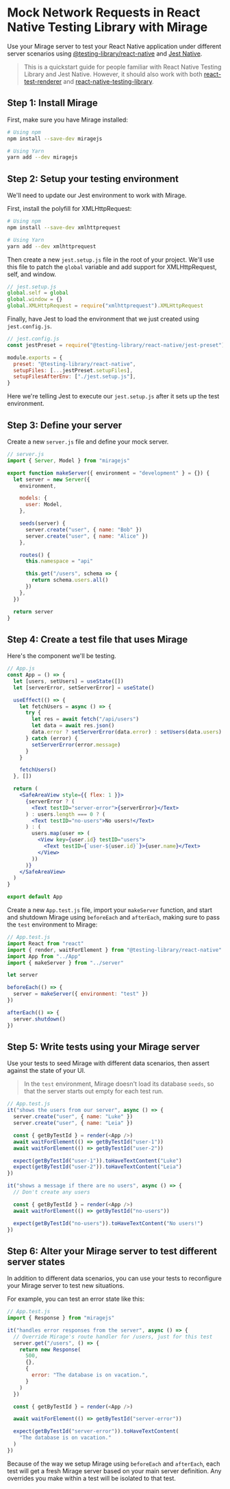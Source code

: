 # Mock Network Requests in React Native Testing Library with Mirage

Use your Mirage server to test your React Native application under different server scenarios using [@testing-library/react-native](https://github.com/testing-library/native-testing-library) and [Jest Native](https://github.com/testing-library/jest-native).

> This is a quickstart guide for people familiar with React Native Testing Library and Jest Native. However, it should also work with both [react-test-renderer](https://reactjs.org/docs/test-renderer.html) and [react-native-testing-library](https://github.com/callstack/react-native-testing-library).

## Step 1: Install Mirage

First, make sure you have Mirage installed:

```bash
# Using npm
npm install --save-dev miragejs

# Using Yarn
yarn add --dev miragejs
```

## Step 2: Setup your testing environment

We'll need to update our Jest environment to work with Mirage.

First, install the polyfill for XMLHttpRequest:

```bash
# Using npm
npm install --save-dev xmlhttprequest

# Using Yarn
yarn add --dev xmlhttprequest
```

Then create a new `jest.setup.js` file in the root of your project. We'll use this file to patch the `global` variable and add support for XMLHttpRequest, self, and window.

```js
// jest.setup.js
global.self = global
global.window = {}
global.XMLHttpRequest = require("xmlhttprequest").XMLHttpRequest
```

Finally, have Jest to load the environment that we just created using `jest.config.js`.

```js
// jest.config.js
const jestPreset = require("@testing-library/react-native/jest-preset")

module.exports = {
  preset: "@testing-library/react-native",
  setupFiles: [...jestPreset.setupFiles],
  setupFilesAfterEnv: ["./jest.setup.js"],
}
```

Here we're telling Jest to execute our `jest.setup.js` after it sets up the test environment.

## Step 3: Define your server

Create a new `server.js` file and define your mock server.

```js
// server.js
import { Server, Model } from "miragejs"

export function makeServer({ environment = "development" } = {}) {
  let server = new Server({
    environment,

    models: {
      user: Model,
    },

    seeds(server) {
      server.create("user", { name: "Bob" })
      server.create("user", { name: "Alice" })
    },

    routes() {
      this.namespace = "api"

      this.get("/users", schema => {
        return schema.users.all()
      })
    },
  })

  return server
}
```

## Step 4: Create a test file that uses Mirage

Here's the component we'll be testing.

```jsx
// App.js
const App = () => {
  let [users, setUsers] = useState([])
  let [serverError, setServerError] = useState()

  useEffect(() => {
    let fetchUsers = async () => {
      try {
        let res = await fetch("/api/users")
        let data = await res.json()
        data.error ? setServerError(data.error) : setUsers(data.users)
      } catch (error) {
        setServerError(error.message)
      }
    }

    fetchUsers()
  }, [])

  return (
    <SafeAreaView style={{ flex: 1 }}>
      {serverError ? (
        <Text testID="server-error">{serverError}</Text>
      ) : users.length === 0 ? (
        <Text testID="no-users">No users!</Text>
      ) : (
        users.map(user => (
          <View key={user.id} testID="users">
            <Text testID={`user-${user.id}`}>{user.name}</Text>
          </View>
        ))
      )}
    </SafeAreaView>
  )
}

export default App
```

Create a new `App.test.js` file, import your `makeServer` function, and start and shutdown Mirage using `beforeEach` and `afterEach`, making sure to pass the `test` environment to Mirage:

```js
// App.test.js
import React from "react"
import { render, waitForElement } from "@testing-library/react-native"
import App from "../App"
import { makeServer } from "../server"

let server

beforeEach(() => {
  server = makeServer({ environment: "test" })
})

afterEach(() => {
  server.shutdown()
})
```

## Step 5: Write tests using your Mirage server

Use your tests to seed Mirage with different data scenarios, then assert against the state of your UI.

> In the `test` environment, Mirage doesn't load its database `seeds`, so that the server starts out empty for each test run.

```js
// App.test.js
it("shows the users from our server", async () => {
  server.create("user", { name: "Luke" })
  server.create("user", { name: "Leia" })

  const { getByTestId } = render(<App />)
  await waitForElement(() => getByTestId("user-1"))
  await waitForElement(() => getByTestId("user-2"))

  expect(getByTestId("user-1")).toHaveTextContent("Luke")
  expect(getByTestId("user-2")).toHaveTextContent("Leia")
})

it("shows a message if there are no users", async () => {
  // Don't create any users

  const { getByTestId } = render(<App />)
  await waitForElement(() => getByTestId("no-users"))

  expect(getByTestId("no-users")).toHaveTextContent("No users!")
})
```

## Step 6: Alter your Mirage server to test different server states

In addition to different data scenarios, you can use your tests to reconfigure your Mirage server to test new situations.

For example, you can test an error state like this:

```js
// App.test.js
import { Response } from "miragejs"

it("handles error responses from the server", async () => {
  // Override Mirage's route handler for /users, just for this test
  server.get("/users", () => {
    return new Response(
      500,
      {},
      {
        error: "The database is on vacation.",
      }
    )
  })

  const { getByTestId } = render(<App />)

  await waitForElement(() => getByTestId("server-error"))

  expect(getByTestId("server-error")).toHaveTextContent(
    "The database is on vacation."
  )
})
```

Because of the way we setup Mirage using `beforeEach` and `afterEach`, each test will get a fresh Mirage server based on your main server definition. Any overrides you make within a test will be isolated to that test.
